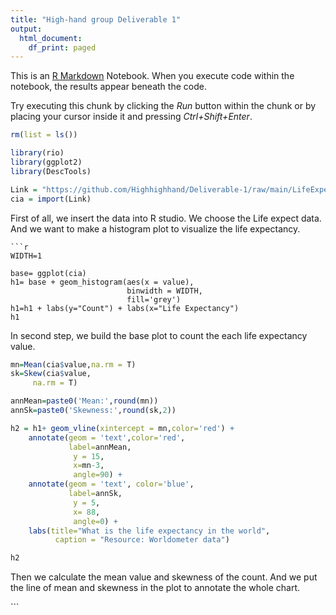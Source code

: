 ```yaml
---
title: "High-hand group Deliverable 1"
output:
  html_document:
    df_print: paged
---
```


This is an [R Markdown](http://rmarkdown.rstudio.com) Notebook. When you execute code within the notebook, the results appear beneath the code. 

Try executing this chunk by clicking the *Run* button within the chunk or by placing your cursor inside it and pressing *Ctrl+Shift+Enter*. 

```r
rm(list = ls())

library(rio)
library(ggplot2)
library(DescTools)

Link = "https://github.com/Highhighhand/Deliverable-1/raw/main/LifeExpect_birth.xlsx"
cia = import(Link)

```

First of all, we insert the data into R studio. We choose the Life expect data. And we want to make a histogram plot to visualize the life expectancy. 
```
```r
WIDTH=1

base= ggplot(cia)  
h1= base + geom_histogram(aes(x = value),
                          binwidth = WIDTH,
                          fill='grey') 
h1=h1 + labs(y="Count") + labs(x="Life Expectancy")
h1
```

In second step, we build the base plot to count the each life expectancy value.

```r
mn=Mean(cia$value,na.rm = T)
sk=Skew(cia$value,
     na.rm = T)

annMean=paste0('Mean:',round(mn))
annSk=paste0('Skewness:',round(sk,2))

h2 = h1+ geom_vline(xintercept = mn,color='red') + 
    annotate(geom = 'text',color='red',
             label=annMean,
              y = 15,
              x=mn-3,
              angle=90) + 
    annotate(geom = 'text', color='blue',
             label=annSk,
              y = 5,
              x= 88,
              angle=0) +
    labs(title="What is the life expectancy in the world",
          caption = "Resource: Worldometer data")

h2
```

Then we calculate the mean value and skewness of the count. And we put the line of mean and skewness in the plot to annotate the whole chart.

```
